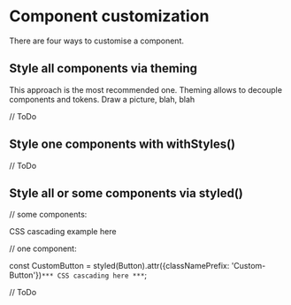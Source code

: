 
<Meta title="Guide|Customization" />

# Component customization

There are four ways to customise a component.

## Style all components via theming

This approach is the most recommended one.
Theming allows to decouple components and tokens.
Draw a picture, blah, blah

// ToDo

## Style one components with withStyles()

// ToDo

## Style all or some components via styled()

// some components:

CSS cascading example here

// one component:

const CustomButton = styled(Button).attr({classNamePrefix: 'Custom-Button'})` *** CSS cascading here *** `;

// ToDo

